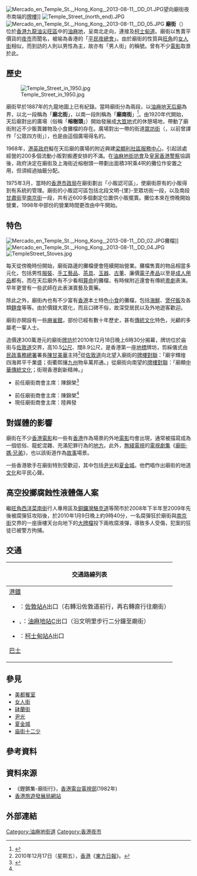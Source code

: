 {{refimprove|time=2020-07-15}}
{{stack begin}}
{{Infobox Hong Kong Road
|   中文街道名稱    =  廟街
|   英文街道名稱    =  Temple Street
|   圖片    =  File:Colorful Asian street market (Unsplash).jpg
|   圖片說明    = 從[[甘肅街|甘肅街]]俯瞰廟街夜市北端的[[牌樓|牌樓]]
|   路段總長度    =  0.91
|   length_notes = 北段：180米<br>南段：730米
|   車速限制    =  
|   行車線數量    =  2
|   所在地區    =  [[九龍|九龍]][[油尖旺區|油尖旺區]][[油麻地|油麻地]]
|   起點    =  北段：[[文明里_(香港)|文明里]]<br>南段：[[街市街|街市街]]
|   終點    =  北段：[[眾坊街|眾坊街]]<br>南段：[[柯士甸道|柯士甸道]]
|   道路命名日期    =  1921年11月10日
|   命名文件    =  
|   道路動工日期    =  
|   道路興建計劃    =  
|   道路舊名資料    =  
|   通車日期    = 1920年代
}}
[[File:Mercado_en_Temple_St.,_Hong_Kong,_2013-08-11,_DD_01.JPG|thumb]]望向廟街夜市南端的[[牌樓|牌樓]]]]
[[File:Temple_Street_(north_end).JPG|thumb]]
[[File:Mercado_en_Temple_St.,_Hong_Kong,_2013-08-11,_DD_05.JPG|thumb]]
{{stack end}}
{{About|香港的廟街|廟街的其它含意|廟街}}
'''廟街'''（{{lang-en|Temple Street}}）位於[[香港|香港]][[九龍|九龍]][[油尖旺區|油尖旺區]]中的[[油麻地|油麻地]]，呈南北走向，連接{{link-zh-yue|文明里|文明里|-{文明里}-}}及[[柯士甸道|柯士甸道]]。廟街以售賣平價貨的[[夜市|夜市]]而聞名，被喻為香港的「[[平民|平民]][[夜總會|夜總會]]」。由於廟街的性質與[[旺角|旺角]]的[[女人街|女人街]]相似，而到訪的人則以男性為主，故亦有「男人街」的稱號。曾有不少[[電影|電影]]取景於此。

== 歷史 ==
[[File:Temple_Street_in_1950.jpg|left]]

廟街早於1887年的九龍地圖上已有紀錄。當時廟街分為兩段，以[[油麻地天后廟|油麻地天后廟]]為界，以北一段稱為「'''廟北街'''」，以南一段則稱為「'''廟南街'''」<ref>{{cite book|title=香港歷史文化小百科16－趣談九龍街道 |author=爾東 |pages=頁109-110 |publisher=[[明報出版社|明報出版社]] |date=2004-11 |isbn=962-8871-46-3}}</ref>。由1920年代開始，天后廟對出的廣場（俗稱「'''榕樹頭'''」）開始發展成[[大笪地|大笪地]]式的休憩場地，帶動了廟街附近不少販賣雜物及小食攤檔的存在。廣場對出一帶的街道[[眾坊街|眾坊街]]（{{lang-en|Public Square}}，以前曾譯作「公眾四方街」），也是由這個廣場得名的。

1968年，[[港英政府|港英政府]]擬在天后廟的廣場的附近興建[[梁顯利社區服務中心|梁顯利社區服務中心]]，引起該處經營的200多個流動小販對搬遷安排的不滿。在[[油麻地街坊會|油麻地街坊會]]及[[皇家香港警察|皇家香港警察]]協調後，政府決定在廟街及上海街近榕樹頭一帶劃出面積3呎乘4呎的攤位作安置之用，但須經過抽籤分配。

1975年3月，當時的[[香港市政局|香港市政局]]在廟街劃出「小販認可區」，使廟街原有的小販得到有系統的管理。廟街的小販認可區包括北段文明-{里}-至眾坊街一段，以及南段[[甘肅街|甘肅街]]至[[南京街_(香港)|南京街]]一段，共有近600多個劃定位置供小販擺賣。攤位本來在傍晚開始營業，1998年中部份的營業時間更改由中午開始。

== 特色 ==
[[File:Mercado_en_Temple_St.,_Hong_Kong,_2013-08-11,_DD_02.JPG|thumb]]攤檔]]
[[File:Mercado_en_Temple_St.,_Hong_Kong,_2013-08-11,_DD_04.JPG|thumb]]
[[File:TempleStreet_Stoves.jpg|thumb]]

每天從傍晚時份開始，廟街路邊的攤檔便會陸續開始營業。攤檔售賣的物品相當多元化，包括男性[[服裝|服裝]]、[[手工藝品|手工藝品]]、[[茶具|茶具]]、[[玉器|玉器]]、[[古董|古董]]、廉價[[電子產品|電子產品]]以至是[[成人用品|成人用品]]都有。而在天后廟外有不少看相[[算命|算命]]的攤檔，有時候附近還會有傳統[[粵劇|粵劇]]表演。早年更曾有一些武師在此表演賣藝及賣藥。
 
除此之外，廟街內也有不少富有[[香港|香港]]本土特色[[小食|小食]]的攤檔，包括[[海鮮|海鮮]]、[[煲仔飯|煲仔飯]]及各類[[麵食|麵食]]等等。由於價錢大眾化，而且口碑不俗，故深受居民以及外地遊客歡迎。
 
廟街亦開設有一些[[麻雀館|麻雀館]]，部份已經有數十年歷史，甚有[[傳統文化|傳統文化]]特色，光顧的多屬老一輩人士。
 
造價達300萬港元的廟街[[牌坊|牌坊]]於2010年12月18日晚上6時30分揭幕，牌坊位於庙街与[[佐敦道|佐敦道]]交界，高10.5[[公尺|公尺]]、闊8.9公尺，是香港第一座[[地標|地標]]牌坊，剪綵儀式由[[民政事務總署|民政事務總署]]署長[[陳甘美華|陳甘美華]]主持<ref>2010年12月17日（星期五），[[香港|香港]]《[[東方日報|東方日報]]》。</ref>從[[佐敦道|佐敦道]]向北望入廟街的[[牌樓|牌樓]][[對聯|對聯]]：「廟宇輝煌四海昇平千業盛；街衢熙攘[[九州_(日本)|九州]]物阜萬邦通。」從廟街向南望的[[牌樓|牌樓]][[對聯|對聯]]：「廟顯[[中華傳統文化|中華傳統文化]]；街現香港創新精神。」
 
* 前任廟街商會主席：陳錦榮<ref name="#1">{{Cite web |url=http://hkfha.org.hk/00018.htm |title=港九新界販商社團聯合會成員會名單 |access-date=2020-10-21 |archive-date=2014-07-18 |archive-url=https://web.archive.org/web/20140718053820/http://hkfha.org.hk/00018.htm |dead-url=no }}</ref>

* 前任廟街商會主席：陳錦榮<ref name="#1"/>
* 現任廟街商會主席：陸興發

== 對媒體的影響 ==
廟街在不少[[香港電影|香港電影]]和一些有[[香港|香港]]作為場景的外地[[電影|電影]]均會出現，通常被描寫成為一個低俗、龍蛇混雜、充滿犯罪行為的[[地方|地方]]。此外，[[無綫電視|無綫電視]]的[[電視|電視]][[劇集|劇集]]《[[廟街·媽·兄弟|廟街·媽·兄弟]]》，也以該街道作為[[故事|故事]]場景。

一些香港歌手在廟街特別受歡迎，其中包括[[尹光|尹光]]和[[夏金城|夏金城]]。他們唱作出廟街的地道[[文化|文化]]和平民心聲。

== 高空投擲腐蝕性液體傷人案 ==
繼[[旺角|旺角]][[西洋菜南街|西洋菜南街]]行人專用區及[[銅鑼灣|銅鑼灣]][[駱克道|駱克道]]等鬧市於2008年下半年至2009年先後被腐彈狂攻陷後，於2010年1月9日晚上約9時40分，一名腐彈狂於廟街與[[南京街_(香港)|南京街]]交界的一座唐樓天台向地下的[[大牌檔|大牌檔]]投下兩枚腐液彈，導致多人受傷，犯案的狂徒已被警方拘捕。

==交通==
{| class="mw-collapsible mw-collapsed wikitable" style="background:white; margin: 0 auto; width: auto;" 
! 交通路線列表
|-
|
;[[港鐵|港鐵]]
*{{港鐵路線標誌|TWL}}：[[佐敦站|佐敦站]]A出口（右轉沿佐敦道前行，再右轉直行往廟街）
*{{港鐵路線標誌|KTL}}、{{港鐵路線標誌|TWL}}：[[油麻地站|油麻地站]]C出口（沿文明里步行二分鐘至廟街）
*{{港鐵路線標誌|TML}}：[[柯士甸站|柯士甸站]]A出口

;[[香港巴士|巴士]]
{{九龍新界巴士簡單列表|1|1A|2|2E|3C|3X|6|6C|6F|7|8|9|11|13X|14|35A|35X|36B|36X|41A|42A|46|60X|63X|69X|81|81C|87D|95|203C|203E|203X|213X|219X|224X|238X|260X|268X|269B|269X|270A|270P|270S|271|271B|271S|271X|287D|287X|N41X|N213|N216|N241|N271|N281|N283|N287|N796}}
{{過海隧道巴士簡單列表|110|970|970X|971|H1}}
|}

== 參見 ==
* [[美都餐室|美都餐室]]
* [[女人街|女人街]]
* [[砵蘭街|砵蘭街]]
* [[尹光|尹光]]
* [[夏金城|夏金城]]
* [[庙街十二少|庙街十二少]]

== 參考資料 ==
{{reflist}}

== 資料來源 ==
*《鏗鏘集-廟街行》，[[香港電台電視部|香港電台電視部]](1982年)
* [http://www.discoverhongkong.com 香港旅遊發展局網站] {{Wayback|url=http://www.discoverhongkong.com/ |date=20201211012835 }}

== 外部連結 ==
{{commonscat|Temple Street, Hong Kong|廟街}}

[[Category:油麻地街道|Category:油麻地街道]]
[[Category:香港夜市|Category:香港夜市]]